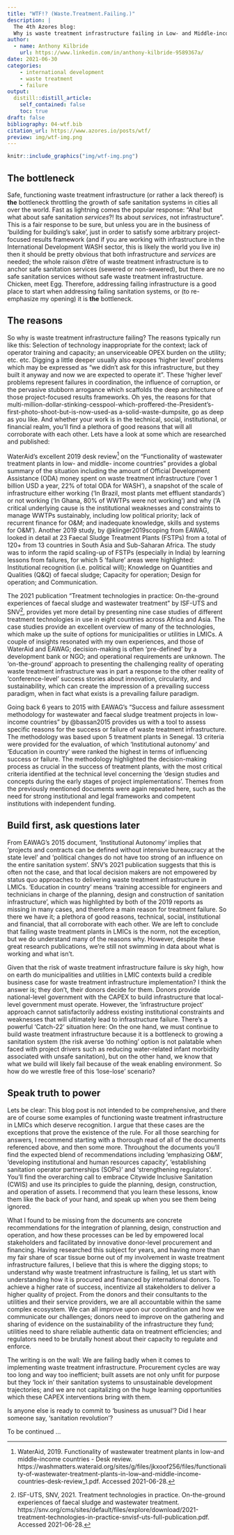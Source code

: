 ```yaml
---
title: "WTF!? (Waste.Treatment.Failing.)"
description: |
  The 4th Azores blog: 
  Why is waste treatment infrastructure failing in Low- and Middle-income Countries (LMICs)? 
author:
  - name: Anthony Kilbride
    url: https://www.linkedin.com/in/anthony-kilbride-9589367a/
date: 2021-06-30
categories:
    - international development
    - waste treatment
    - failure
output:
  distill::distill_article:
    self_contained: false
    toc: true
draft: false
bibliography: 04-wtf.bib
citation_url: https://www.azores.io/posts/wtf/
preview: img/wtf-img.png
---
```


<script async defer data-domain="azores.io" src="https://plausible.io/js/plausible.js"></script>

```r

knitr::include_graphics("img/wtf-img.png")

```

## The bottleneck

Safe, functioning waste treatment infrastructure (or rather a lack thereof) is **the** bottleneck throttling the growth of safe sanitation systems in cities all over the world. Fast as lightning comes the popular response: "Aha! but what about safe sanitation *services*?! Its about *services*, not infrastructure". This is a fair response to be sure, but unless you are in the business of 'building for building's sake', just in order to satisfy some arbitrary project-focused results framework (and if you are working with infrastructure in the International Development WASH sector, this is likely the world you live in) then it should be pretty obvious that both infrastructure and *services* are needed; the whole raison d'être of waste treatment infrastructure is to anchor safe sanitation services (sewered or non-sewered), but there are no safe sanitation services without safe waste treatment infrastructure. Chicken, meet Egg. Therefore, addressing failing infrastructure is a good place to start when addressing failing sanitation systems, or (to re-emphasize my opening) it is **the** bottleneck. 

## The reasons 

So why is waste treatment infrastructure failing? The reasons typically run like this: Selection of technology inappropriate for the context; lack of operator training and capacity; an unserviceable OPEX burden on the utility; etc. etc. Digging a little deeper usually also exposes 'higher level' problems which may be expressed as "we didn't ask for this infrastructure, but they built it anyway and now we are expected to operate it". These 'higher level' problems represent failures in coordination, the influence of corruption, or the pervasive stubborn arrogance which scaffolds the deep architecture of those project-focused results frameworks. Oh yes, the reasons for that multi-million-dollar-stinking-cesspool-which-proffered-the-President's-first-photo-shoot-but-is-now-used-as a-solid-waste-dumpsite, go as deep as you like. And whether your work is in the technical, social, institutional, or financial realm, you'll find a plethora of good reasons that will all corroborate with each other. Lets have a look at some which are researched and published: 

WaterAid's excellent 2019 desk review^[WaterAid, 2019. Functionality of wastewater treatment plants in low-and middle-income countries - Desk review. https://washmatters.wateraid.org/sites/g/files/jkxoof256/files/functionality-of-wastewater-treatment-plants-in-low--and-middle-income-countries-desk-review_1.pdf. Accessed 2021-06-28.] on the "Functionality of wastewater treatment plants in low- and middle- income countries" provides a global summary of the situation including the amount of Official Development Assistance (ODA) money spent on waste treatment infrastructure ('over 1 billion USD a year, 22% of total ODA for WASH'), a snapshot of the scale of infrastructure either working ('In Brazil, most plants met effluent standards') or not working ('In Ghana, 80% of WWTPs were not working') and why ('A critical underlying cause is the institutional weaknesses and constraints to manage WWTPs sustainably, including low political priority; lack of recurrent finance for O&M; and inadequate knowledge, skills and systems for O&M'). Another 2019 study, by @klinger2019scoping from EAWAG, looked in detail at 23 Faecal Sludge Treatment Plants (FSTPs) from a total of 120+ from 13 countries in South Asia and Sub-Saharan Africa. The study was to inform the rapid scaling-up of FSTPs (especially in India) by learning lessons from failures, for which 5 'failure' areas were highlighted: Institutional recognition (i.e. political will); Knowledge on Quantities and Qualities (Q&Q) of faecal sludge; Capacity for operation; Design for operation; and Communication. 

The 2021 publication "Treatment technologies in practice: On-the-ground experiences of faecal sludge and wastewater treatment" by ISF-UTS and SNV^[ISF-UTS, SNV, 2021. Treatment technologies in practice. On-the-ground experiences of faecal sludge and wastewater treatment. https://snv.org/cms/sites/default/files/explore/download/2021-treatment-technologies-in-practice-snvisf-uts-full-publication.pdf. Accessed 2021-06-28.], provides yet more detail by presenting nine case studies of different treatment technologies in use in eight countries across Africa and Asia. The case studies provide an excellent overview of many of the technologies, which make up the suite of options for municipalities or utilities in LMICs. A couple of insights resonated with my own experiences, and those of WaterAid and EAWAG; decision-making is often 'pre-defined' by a development bank or NGO; and operational requirements are unknown. The 'on-the-ground' approach to presenting the challenging reality of operating waste treatment infrastructure was in part a response to the other reality of 'conference-level' success stories about innovation, circularity, and sustainability, which can create the impression of a prevailing success paradigm, when in fact what exists is a prevailing failure paradigm. 

Going back 6 years to 2015 with EAWAG's "Success and failure assessment methodology for wastewater and faecal sludge treatment projects in low-income countries" by @bassan2015 provides us with a tool to assess specific reasons for the success or failure of waste treatment infrastructure. The methodology was based upon 5 treatment plants in Senegal. 13 criteria were provided for the evaluation, of which 'Institutional autonomy' and 'Education in country' were ranked the highest in terms of influencing success or failure. The methodology highlighted the decision-making process as crucial in the success of treatment plants, with the most critical criteria identified at the technical level concerning the 'design studies and concepts during the early stages of project implementations'. Themes from the previously mentioned documents were again repeated here, such as the need for strong institutional and legal frameworks and competent institutions with independent funding. 

## Build first, ask questions later

From EAWAG's 2015 document, 'Institutional Autonomy' implies that 'projects and contracts can be defined without intensive bureaucracy at the state level' and 'political changes do not have too strong of an influence on the entire sanitation system'. SNV's 2021 publication suggests that this is often not the case, and that local decision makers are not empowered by status quo approaches to delivering waste treatment infrastructure in LMICs. 'Education in country' means 'training accessible for engineers and technicians in charge of the planning, design and construction of sanitation infrastructure', which was highlighted by both of the 2019 reports as missing in many cases, and therefore a main reason for treatment failure. So there we have it; a plethora of good reasons, technical, social, institutional and financial, that all corroborate with each other. We are left to conclude that failing waste treatment plants in LMICs is the norm, not the exception, but we do understand many of the reasons why. However, despite these great research publications, we're still not swimming in data about what is working and what isn't. 

Given that the risk of waste treatment infrastructure failure is sky high, how on earth do municipalities and utilities in LMIC contexts build a credible business case for waste treatment infrastructure implementation? I think the answer is; they don't, their donors decide for them. Donors provide national-level government with the CAPEX to build infrastructure that local-level government must operate. However, the 'infrastructure project' approach cannot satisfactorily address existing institutional constraints and weaknesses that will ultimately lead to infrastructure failure. There's a powerful 'Catch-22' situation here: On the one hand, we must continue to build waste treatment infrastructure because it is a bottleneck to growing a sanitation system (the risk averse 'do nothing' option is not palatable when faced with project drivers such as reducing water-related infant morbidity associated with unsafe sanitation), but on the other hand, we know that what we build will likely fail because of the weak enabling environment. So how do we wrestle free of this 'lose-lose' scenario? 

## Speak truth to power 

Lets be clear: This blog post is not intended to be comprehensive, and there are of course some examples of functioning waste treatment infrastructure in LMICs which deserve recognition. I argue that these cases are the exceptions that prove the existence of the rule. For all those searching for answers, I recommend starting with a thorough read of all of the documents referenced above, and then some more. Throughout the documents you'll find the expected blend of recommendations including 'emphasizing O&M', 'developing institutional and human resources capacity', 'establishing sanitation operator partnerships (SOPs)' and 'strengthening regulators'. You'll find the overarching call to embrace Citywide Inclusive Sanitation (CWIS) and use its principles to guide the planning, design, construction, and operation of assets. I recommend that you learn these lessons, know them like the back of your hand, and speak up when you see them being ignored. 

What I found to be missing from the documents are concrete recommendations for the integration of planning, design, construction and operation, and how these processes can be led by empowered local stakeholders and facilitated by innovative donor-level procurement and financing. Having researched this subject for years, and having more than my fair share of scar tissue borne out of my involvement in waste treatment infrastructure failures, I believe that this is where the digging stops; to understand why waste treatment infrastructure is failing, let us start with understanding how it is procured and financed by international donors. To achieve a higher rate of success, incentivize all stakeholders to deliver a higher quality of project. From the donors and their consultants to the utilities and their service providers, we are all accountable within the same complex ecosystem. We can all improve upon our coordination and how we communicate our challenges; donors need to improve on the gathering and sharing of evidence on the sustainability of the infrastructure they fund; utilities need to share reliable authentic data on treatment efficiencies; and regulators need to be brutally honest about their capacity to regulate and enforce. 

The writing is on the wall: We are failing badly when it comes to implementing waste treatment infrastructure. Procurement cycles are way too long and way too inefficient; built assets are not only unfit for purpose but they 'lock in' their sanitation systems to unsustainable development trajectories; and we are not capitalizing on the huge learning opportunities which these CAPEX interventions bring with them. 

Is anyone else is ready to commit to 'business as unusual'? Did I hear someone say, 'sanitation revolution'? 

To be continued ... 
